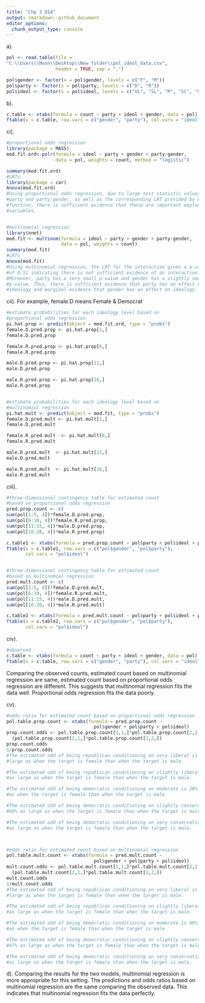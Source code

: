 ```yaml
---
title: "Chp 3 Q14"
output: rmarkdown::github_document
editor_options: 
  chunk_output_type: console
---
```


a).
```r
pol <- read.table(file = 
"C:\\Users\\Moon\\Desktop\\New folder\\pol_ideol_data.csv", 
                  header = TRUE, sep = ",")

pol$gender <- factor(x = pol$gender, levels = c("F", "M"))
pol$party <- factor(x = pol$party, levels = c("D", "R"))
pol$ideol <- factor(x = pol$ideol, levels = c("VL", "SL", "M", "SC", "VC"))
```

b).
```r
c.table <- xtabs(formula = count ~ party + ideol + gender, data = pol)
ftable(x = c.table, row.vars = c("gender", "party"), col.vars = "ideol")
```

ci).
```r
#proportional odds regression
library(package = MASS)  
mod.fit.ord<-polr(formula = ideol ~ party + gender + party:gender, 
                  data = pol, weights = count, method = "logistic")

summary(mod.fit.ord)
#LRTs
library(package = car)  
Anova(mod.fit.ord)
#Using proportional odds regression, due to large test statistic values for 
#party and party:gender, as well as the corresponding LRT provided by Anova()
#function, there is sufficient evidence that these are important explanatory
#variables.


#multinomial regression
library(nnet)
mod.fit <- multinom(formula = ideol ~ party + gender + party:gender, 
                    data = pol, weights = count)
summary(mod.fit)
#LRTs
Anova(mod.fit)
#Using multinomial regression, the LRT for the interaction gives a p-value 
#of 0.51 indicating there is not sufficient evidence of an interaction. 
#Moreover, party has a very small p-value and gender has a slightly small 
#p-value. Thus, there is sufficient evidence that party has an effect on 
#ideology and marginal evidence that gender has an effect on ideology.
```

cii). For example, female.D means Female & Democrat
```r
#estimate probabilities for each ideology level based on 
#proportional odds regression
pi.hat.prop <- predict(object = mod.fit.ord, type = "probs")
female.D.pred.prop <- pi.hat.prop[1,]
female.D.pred.prop

female.R.pred.prop <- pi.hat.prop[6,]
female.R.pred.prop

male.D.pred.prop <- pi.hat.prop[11,]
male.D.pred.prop

male.R.pred.prop <- pi.hat.prop[16,]
male.R.pred.prop


#estimate probabilities for each ideology level based on 
#multinomial regression
pi.hat.mult <- predict(object = mod.fit, type = "probs")
female.D.pred.mult <- pi.hat.mult[1,]
female.D.pred.mult 

female.R.pred.mult  <- pi.hat.mult[6,]
female.R.pred.mult 

male.D.pred.mult  <- pi.hat.mult[11,]
male.D.pred.mult 

male.R.pred.mult  <- pi.hat.mult[16,]
male.R.pred.mult 
```

ciii).
```r
#three-dimensional contingency table for estimated count
#based on proportional odds regression
pred.prop.count <- c(
sum(pol[1:5, 4])*female.D.pred.prop,
sum(pol[6:10, 4])*female.R.pred.prop,
sum(pol[11:15, 4])*male.D.pred.prop,
sum(pol[16:20, 4])*male.R.pred.prop)

c.table1 <- xtabs(formula = pred.prop.count ~ pol$party + pol$ideol + pol$gender)
ftable(x = c.table1, row.vars = c("pol$gender", "pol$party"), 
       col.vars = "pol$ideol")


#three-dimensional contingency table for estimated count
#based on multinomial regression
pred.mult.count <- c(
sum(pol[1:5, 4])*female.D.pred.mult,
sum(pol[6:10, 4])*female.R.pred.mult,
sum(pol[11:15, 4])*male.D.pred.mult,
sum(pol[16:20, 4])*male.R.pred.mult)

c.table2 <- xtabs(formula = pred.mult.count ~ pol$party + pol$ideol + pol$gender)
ftable(x = c.table2, row.vars = c("pol$gender", "pol$party"), 
       col.vars = "pol$ideol")
```

civ).
```r
#observed
c.table <- xtabs(formula = count ~ party + ideol + gender, data = pol)
ftable(x = c.table, row.vars = c("gender", "party"), col.vars = "ideol")
```
Comparing the observed counts, estimated count based on multinomial regression are same, estimated count based on proportional odds regression are different. This suggests that multinomial regression fits the data well. Proportional odds regression fits the data poorly.


cv).
```r
#odds ratio for estimated count based on proportional odds regression
pol.table.prop.count <- xtabs(formula = pred.prop.count ~ 
                                pol$gender + pol$party + pol$ideol)
prop.count.odds <- pol.table.prop.count[1,1,]*pol.table.prop.count[2,2,]/ 
  (pol.table.prop.count[2,1,]*pol.table.prop.count[1,2,])
prop.count.odds
1/prop.count.odds
#The estimated odd of being republican conditioning on very liberal is 14% as
#large as when the target is female than when the target is male.

#The estimated odd of being republican conditioning on slightly liberal is 0.9%
#as large as when the target is female than when the target is male.

#The estimated odd of being democratic conditioning on moderate is 28% as large
#as when the target is female than when the target is male.

#The estimated odd of being democratic conditioning on slightly conservative is
#69% as large as when the target is female than when the target is male.

#The estimated odd of being democratic conditioning on very conservative is 105%
#as large as when the target is female than when the target is male.



#odds ratio for estimated count based on multinomial regression
pol.table.mult.count <- xtabs(formula = pred.mult.count ~ 
                                pol$gender + pol$party + pol$ideol)
mult.count.odds <- pol.table.mult.count[1,1,]*pol.table.mult.count[2,2,]/ 
  (pol.table.mult.count[2,1,]*pol.table.mult.count[1,2,])
mult.count.odds
1/mult.count.odds
#The estimated odd of being republican conditioning on very liberal is 22% as
#large as when the target is female than when the target is male.

#The estimated odd of being republican conditioning on slightly liberal is 12%
#as large as when the target is female than when the target is male.

#The estimated odd of being democratic conditioning on moderate is 60% as large
#as when the target is female than when the target is male.

#The estimated odd of being democratic conditioning on slightly conservative is
#47% as large as when the target is female than when the target is male.

#The estimated odd of being democratic conditioning on very conservative is 47%
#as large as when the target is female than when the target is male.
```


d). Comparing the results for the two models, multinomial regression is more appropriate for this setting. The predictions and odds ratios based on multinomial regression are the same comparing the observed data. This indicates that multinomial regression fits the data perfectly.



